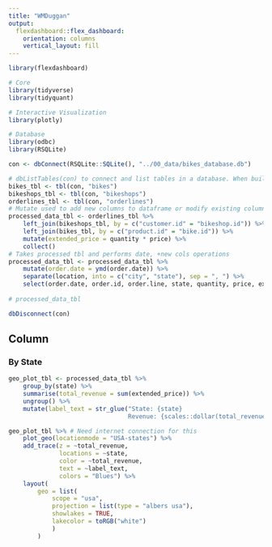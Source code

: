```yaml
---
title: "WMDuggan"
output: 
  flexdashboard::flex_dashboard:
    orientation: columns
    vertical_layout: fill
---
```


```r
library(flexdashboard)

# Core
library(tidyverse)
library(tidyquant)

# Interactive Visualization
library(plotly)

# Database
library(odbc)
library(RSQLite)
```

```r
con <- dbConnect(RSQLite::SQLite(), "../00_data/bikes_database.db")

# dbListTables(con) to connect and list tables in a database. When building Web Apps, speed is important. To improve use the database to manipulate data and perform in separate space like this within SQL.
bikes_tbl <- tbl(con, "bikes")
bikeshops_tbl <- tbl(con, "bikeshops")
orderlines_tbl <- tbl(con, "orderlines")
# Mutate used to add new columns to dataframe or modify existing columns
processed_data_tbl <- orderlines_tbl %>%
    left_join(bikeshops_tbl, by = c("customer.id" = "bikeshop.id")) %>%
    left_join(bikes_tbl, by = c("product.id" = "bike.id")) %>%
    mutate(extended_price = quantity * price) %>%
    collect()
# Takes processed tbl and performs date, +new cols operations
processed_data_tbl <- processed_data_tbl %>%
    mutate(order.date = ymd(order.date)) %>%
    separate(location, into = c("city", "state"), sep = ", ") %>%
    select(order.date, order.id, order.line, state, quantity, price, extended_price)
    
# processed_data_tbl

dbDisconnect(con)
```

Column {data-width=1000}
-------------------------------------------------------------------------------

### By State

```r
geo_plot_tbl <- processed_data_tbl %>%
    group_by(state) %>%
    summarise(total_revenue = sum(extended_price)) %>%
    ungroup() %>%
    mutate(label_text = str_glue("State: {state}
                                 Revenue: {scales::dollar(total_revenue)}"))
```

```r
geo_plot_tbl %>% # Need internet connection for this
    plot_geo(locationmode = "USA-states") %>%
    add_trace(z = ~total_revenue, 
              locations = ~state, 
              color = ~total_revenue, 
              text = ~label_text, 
              colors = "Blues") %>% 
    layout( 
        geo = list( 
            scope = "usa", 
            projection = list(type = "albers usa"),
            showlakes = TRUE, 
            lakecolor = toRGB("white")
            ) 
        )
```

